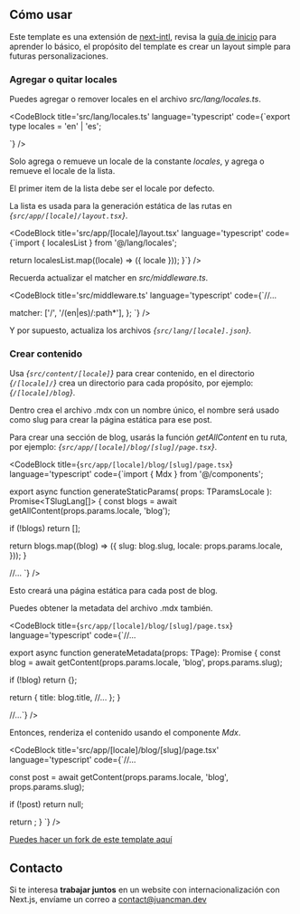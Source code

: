 ## Cómo usar

Este template es una extensión de [next-intl](https://next-intl-docs.vercel.app/), revisa la [guía de inicio](https://next-intl-docs.vercel.app/docs/getting-started) para aprender lo básico, el propósito del template es crear un layout simple para futuras personalizaciones.

### Agregar o quitar locales

Puedes agregar o remover locales en el archivo *src/lang/locales.ts*.

<CodeBlock title='src/lang/locales.ts' language='typescript' code={`export type locales = 'en' | 'es';

`} />

Solo agrega o remueve un locale de la constante *locales*, y agrega o remueve el locale de la lista.

El primer item de la lista debe ser el locale por defecto.

La lista es usada para la generación estática de las rutas en *{`src/app/[locale]/layout.tsx`}*.

<CodeBlock title='src/app/[locale]/layout.tsx' language='typescript' code={`import { localesList } from '@/lang/locales';

  return localesList.map((locale) => ({ locale }));
}`} />

Recuerda actualizar el matcher en *src/middleware.ts*.

<CodeBlock title='src/middleware.ts' language='typescript' code={`//...

  matcher: ['/', '/(en|es)/:path*'],
};
`} />

Y por supuesto, actualiza los archivos *{`src/lang/[locale].json`}*.

### Crear contenido

Usa *{`src/content/[locale]`}* para crear contenido, en el directorio *{`/[locale]/`}* crea un directorio para cada propósito, por ejemplo: *{`/[locale]/blog`}*.

Dentro crea el archivo .mdx con un nombre único, el nombre será usado como slug para crear la página estática para ese post.

Para crear una sección de blog, usarás la función *getAllContent* en tu ruta, por ejemplo: *{`src/app/[locale]/blog/[slug]/page.tsx`}*.

<CodeBlock title={`src/app/[locale]/blog/[slug]/page.tsx`} language='typescript' code={`import { Mdx } from '@/components';

export async function generateStaticParams(
  props: TParamsLocale
): Promise<TSlugLang[]> {
  const blogs = await getAllContent(props.params.locale, 'blog');

  if (!blogs) return [];

  return blogs.map((blog) => ({
    slug: blog.slug,
    locale: props.params.locale,
  }));
}

//...
`} />

Esto creará una página estática para cada post de blog.

Puedes obtener la metadata del archivo .mdx también.

<CodeBlock title={`src/app/[locale]/blog/[slug]/page.tsx`} language='typescript' code={`//...

export async function generateMetadata(props: TPage): Promise<Metadata> {
  const blog = await getContent(props.params.locale, 'blog', props.params.slug);

  if (!blog) return {};

  return {
    title: blog.title,
    //...
  };
}

//...`} />

Entonces, renderiza el contenido usando el componente *Mdx*.

<CodeBlock title='src/app/[locale]/blog/[slug]/page.tsx' language='typescript' code={`//...

  const post = await getContent(props.params.locale, 'blog', props.params.slug);

  if (!post) return null;

  return <Mdx code={post.body.code} />;
}
`} />

[Puedes hacer un fork de este template aquí](https://github.com/juancmandev/next-intl-blog-template)

## Contacto

Si te interesa **trabajar juntos** en un website con internacionalización con Next.js, envíame un correo a [contact@juancman.dev](mailto:contact@juancman.dev)
